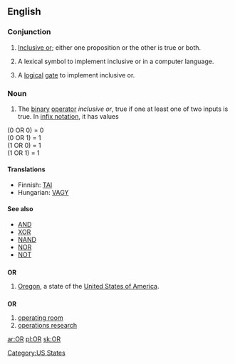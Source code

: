 {{see|or|ór}}
{{wikipedia}}
==English==

===Conjunction===
{{en-conj}}

# {{logic}} [[inclusive or|Inclusive or]]; either one proposition or the other is true or both.
# {{computer science}} A lexical symbol to implement inclusive or in a computer language.
# {{electrical engineering}} A [[logical]] [[gate]] to implement inclusive or.

===Noun===
{{en-noun|-}}

# {{logic}} The [[binary]] [[operator]] ''inclusive or'', true if one at least one of two inputs is true. In [[infix notation]], it has values

(0 OR 0) = 0<br>
(0 OR 1) = 1<br>
(1 OR 0) = 1<br>
(1 OR 1) = 1<br>

====Translations====
{{trans-top|logic: (noun sense)}}
*Finnish: [[TAI]]
*Hungarian: [[VAGY]]
{{trans-mid}}
{{trans-bottom}}

====See also====
*[[AND#Noun|AND]]
*[[XOR#Noun|XOR]]
*[[NAND#Noun|NAND]]
*[[NOR#Noun|NOR]]
*[[NOT#Noun|NOT]]

==={{abbreviation}}===
'''OR'''

# [[Oregon]], a state of the [[United States of America]].

==={{initialism}}===
'''OR'''

# [[operating room]]
# [[operations research]]

[[Category:US States]]

[[ar:OR]]
[[pl:OR]]
[[sk:OR]]
